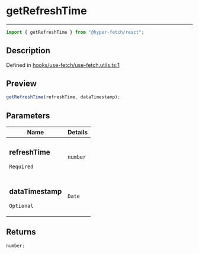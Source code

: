 # getRefreshTime

<div class="api-docs__separator" data-reactroot="">

---

</div><div class="api-docs__import" data-reactroot="">

```ts
import { getRefreshTime } from "@hyper-fetch/react";
```

</div><div class="api-docs__section">

## Description

</div><div class="api-docs__description"><span class="api-docs__do-not-parse">

</span></div><p class="api-docs__definition">

Defined in
[hooks/use-fetch/use-fetch.utils.ts:1](https://github.com/BetterTyped/hyper-fetch/blob/993719ed/packages/react/src/hooks/use-fetch/use-fetch.utils.ts#L1)

</p><div class="api-docs__section">

## Preview

</div><div class="api-docs__preview fn">

```ts
getRefreshTime(refreshTime, dataTimestamp);
```

</div><div class="api-docs__section">

## Parameters

</div>
<div class="api-docs__parameters">
<table>
<thead><tr><th>Name</th><th>Details</th></tr></thead>
<tbody><tr param-data="refreshTime"><td class="api-docs__param-name required">

### refreshTime

`Required`

</td><td class="api-docs__param-type">

`number`

</td></tr><tr param-data="dataTimestamp"><td class="api-docs__param-name optional">

### dataTimestamp

`Optional`

</td><td class="api-docs__param-type">

`Date`

</td></tr></tbody></table></div><div class="api-docs__section">

## Returns

</div><div class="api-docs__returns">

```ts
number;
```

</div>
